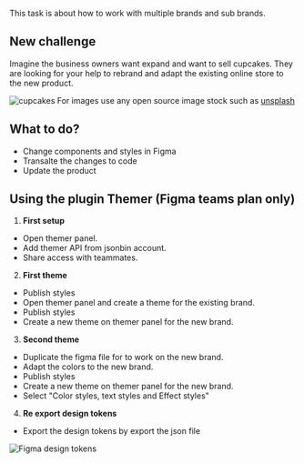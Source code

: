 


This task is about how to work with multiple brands and sub brands.



## New challenge
Imagine the business owners want expand and want to sell cupcakes. They are looking for your help to rebrand and adapt the existing online store to the new product. 

![cupcakes](https://images.unsplash.com/photo-1486427944299-d1955d23e34d?ixid=MXwxMjA3fDB8MHxwaG90by1wYWdlfHx8fGVufDB8fHw%3D&ixlib=rb-1.2.1&auto=format&fit=crop&w=2700&q=80)
For images use any open source image stock such as [unsplash](https://unsplash.com/)



## What to do?
- Change components and styles in Figma
- Transalte the changes to code
- Update the product


## Using the plugin Themer (Figma teams plan only)
  1. **First setup**
  - Open themer panel.
  - Add themer API from jsonbin account.
  - Share access with teammates.
  2. **First theme**
  - Publish styles
  - Open themer panel and create a theme for the existing brand. 
  - Publish styles 
  - Create a new theme on themer panel for the new brand. 
  3. **Second theme**
  - Duplicate the figma file for to work on the new brand.
  - Adapt the colors to the new brand.
  - Publish styles 
  - Create a new theme on themer panel for the new brand. 
  - Select "Color styles, text styles and Effect styles"
  4. **Re export design tokens**
  - Export the design tokens by export the json file

![Figma design tokens](https://res.cloudinary.com/goright-io/image/upload/f_auto,q_auto/v1619277298/handout/figma-export-design-tokens_w3hqem.png)
